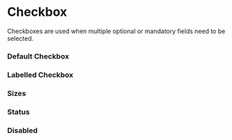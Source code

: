 
<Meta title="Design System|Checkbox" component={Checkbox} />

# Checkbox

Checkboxes are used when multiple optional or mandatory fields need to be selected.

### Default Checkbox

<Preview withToolbar>
	<Story name="Default">
		<Checkbox />
	</Story>
</Preview>

### Labelled Checkbox

<Preview withToolbar>
	<Story name="Labelled">
		<Checkbox label="Labelled Checkbox" />
	</Story>
</Preview>

### Sizes

<Preview withToolbar>
	<Story name="Large">
		<Checkbox label="Large Checkbox" size="large" />
	</Story>
</Preview>

### Status

<Preview withToolbar>
	<Story name="Error Medium">
		<Checkbox label="Error Medium" status="error" />
	</Story>
	<Story name="Error Large">
		<Checkbox label="Error Large" size="large" status="error" />
	</Story>
</Preview>

### Disabled

<Preview withToolbar>
	<Story name="Disabled">
		<Checkbox label="Disabled" status="disabled" />
	</Story>
	<Story name="Disabled Checked">
		<Checkbox label="Disabled Checked" status="disabled" checked />
	</Story>
</Preview>
